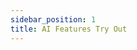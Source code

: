 ```yaml
---
sidebar_position: 1
title: AI Features Try Out
---
```



<FileCardContainer>
  <FileCard 
    title="Notebook LM"
    description="Generate Your Podcats from PDFs or URLs."
    link='http://10.4.32.1:7860/'
    iconUrl={icon1}
  />
  <FileCard 
    title="NotebookLM Plus"
    description="Generate Your Podcats from PDFs or URLs."
    link='https://notebooklm-plus.platform.dev.motiong.net/'
    iconUrl={icon1}
  />
  <FileCard 
    title="Candidate Resume Scanner"
   description="Help HR screen resume against job description."
    link='http://10.4.32.165/'
    iconUrl={icon2}
  />
  <FileCard 
    title="Voice -> text"
    description="A Gradio-based browser interface for Whisper.You can use is as an Easy Subtitle Generator!"
    link='http://10.4.32.166/'
    iconUrl={icon4}
  />
  <FileCard 
    title="Text -> Voice"
    description="Transform text into speech audio effortlessly."
    link='http://10.4.32.1:3000/text-to-speech/mms'
    iconUrl={icon10}
  />
  <FileCard 
    title="Research Agent"
    description="Enter a topic, and the agent refines knowledge, then provides feedback."
    link='http://10.4.32.167/'
    iconUrl={icon8}
  />
  <FileCard 
    title="Video & Audio Summarizer"
    description="This is one service, but fits 2 features: Video Summarizer + Audio Summarizer"
    link='http://10.4.32.1:8089/'
    iconUrl={icon4}
  />
  <FileCard 
    title="Agent Collaboration live"
    description="A demo where multi agents collaborate to respond to te user's summarizer."
    link='http://10.4.32.169:3000/'
    iconUrl={icon9}
  />
  <FileCard 
    title="Agent Collaboration Test"
    description="A demo where multi agents collaborate to respond to te user's summarizer."
    link='http://10.4.32.169:3000/'
    iconUrl={icon9}
  />
</FileCardContainer>
